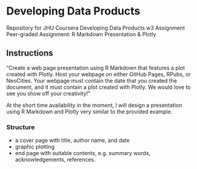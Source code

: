 # Developing Data Products #

Repository for JHU Coursera Developing Data Products w3 Assignment
Peer-graded Assignment: R Markdown Presentation & Plotly


## Instructions  ##

"Create a web page presentation using R Markdown that features a plot created with Plotly. Host your webpage on either GitHub Pages, RPubs, or NeoCities. Your webpage must contain the date that you created the document, and it must contain a plot created with Plotly. We would love to see you show off your creativity!"

At the short time availability in the moment, I will design a presentation using R Markdown and Plotly very similar to the provided example.

### Structure ###

- a cover page with title, author name, and date
- graphic plotting
- end page with suitable contents, e.g. summary words, acknowledgements, references.
